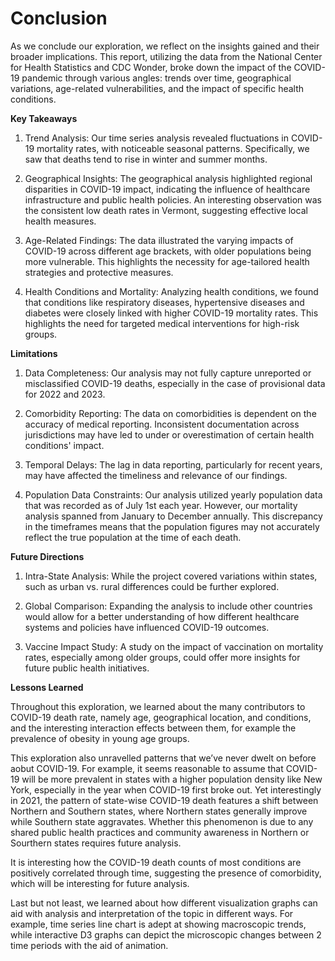 # Conclusion

As we conclude our exploration, we reflect on the insights gained and their broader implications. This report, utilizing the data from the National Center for Health Statistics and CDC Wonder, broke down the impact of the COVID-19 pandemic through various angles: trends over time, geographical variations, age-related vulnerabilities, and the impact of specific health conditions.

**Key Takeaways**

1.  Trend Analysis: Our time series analysis revealed fluctuations in COVID-19 mortality rates, with noticeable seasonal patterns. Specifically, we saw that deaths tend to rise in winter and summer months.

2.  Geographical Insights: The geographical analysis highlighted regional disparities in COVID-19 impact, indicating the influence of healthcare infrastructure and public health policies. An interesting observation was the consistent low death rates in Vermont, suggesting effective local health measures.

3.  Age-Related Findings: The data illustrated the varying impacts of COVID-19 across different age brackets, with older populations being more vulnerable. This highlights the necessity for age-tailored health strategies and protective measures.

4.  Health Conditions and Mortality: Analyzing health conditions, we found that conditions like respiratory diseases, hypertensive diseases and diabetes were closely linked with higher COVID-19 mortality rates. This highlights the need for targeted medical interventions for high-risk groups.

**Limitations**

1.  Data Completeness: Our analysis may not fully capture unreported or misclassified COVID-19 deaths, especially in the case of provisional data for 2022 and 2023.

2.  Comorbidity Reporting: The data on comorbidities is dependent on the accuracy of medical reporting. Inconsistent documentation across jurisdictions may have led to under or overestimation of certain health conditions\' impact.

3.  Temporal Delays: The lag in data reporting, particularly for recent years, may have affected the timeliness and relevance of our findings.

4.  Population Data Constraints: Our analysis utilized yearly population data that was recorded as of July 1st each year. However, our mortality analysis spanned from January to December annually. This discrepancy in the timeframes means that the population figures may not accurately reflect the true population at the time of each death.

**Future Directions**

1.  Intra-State Analysis: While the project covered variations within states, such as urban vs. rural differences could be further explored.

2.  Global Comparison: Expanding the analysis to include other countries would allow for a better understanding of how different healthcare systems and policies have influenced COVID-19 outcomes.

3.  Vaccine Impact Study: A study on the impact of vaccination on mortality rates, especially among older groups, could offer more insights for future public health initiatives.

**Lessons Learned**

Throughout this exploration, we learned about the many contributors to COVID-19 death rate, namely age, geographical location, and conditions, and the interesting interaction effects between them, for example the prevalence of obesity in young age groups.

This exploration also unravelled patterns that we've never dwelt on before aobut COVID-19. For example, it seems reasonable to assume that COVID-19 will be more prevalent in states with a higher population density like New York, especially in the year when COVID-19 first broke out. Yet interestingly in 2021, the pattern of state-wise COVID-19 death features a shift between Northern and Southern states, where Northern states generally improve while Southern state aggravates. Whether this phenomenon is due to any shared public health practices and community awareness in Northern or Sourthern states requires future analysis.

It is interesting how the COVID-19 death counts of most conditions are positively correlated through time, suggesting the presence of comorbidity, which will be interesting for future analysis.
 
Last but not least, we learned about how different visualization graphs can aid with analysis and interpretation of the topic in different ways. For example, time series line chart is adept at showing macroscopic trends, while interactive D3 graphs can depict the microscopic changes between 2 time periods with the aid of animation. 
